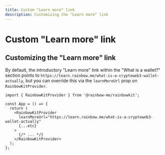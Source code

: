 ```yaml
---
title: Custom "Learn more" link
description: Customizing the "Learn more" link
---
```


# Custom "Learn more" link

## Customizing the "Learn more" link

By default, the introductory "Learn more" link within the "What is a wallet?" section points to `https://learn.rainbow.me/what-is-a-cryptoweb3-wallet-actually`, but you can override this via the `learnMoreUrl` prop on `RainbowKitProvider`.

```tsx
import { RainbowKitProvider } from '@rainbow-me/rainbowkit';

const App = () => {
  return (
    <RainbowKitProvider
      learnMoreUrl="https://learn.rainbow.me/what-is-a-cryptoweb3-wallet-actually"
      {...etc}
    >
      {/* ... */}
    </RainbowKitProvider>
  );
};
```
